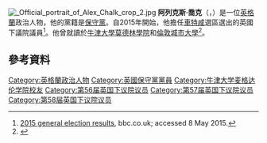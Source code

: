 {{noteTA
|G1= PoliticiansUK
|1 = zh:特雷莎·梅; zh-hk:文翠珊; zh-tw:德蕾莎·梅伊; zh-cn:特雷莎·梅;
|2=zh-cn:切尔滕纳姆;zh-hk:車特咸;zh-tw:卓特咸
|3=zh-cn:格洛斯特;zh-hk:告士打;zh-tw:格洛斯特
|4=zh-cn:亚历克斯·乔克;zh-tw:阿列克斯·喬克;zh-hk:卓艾歷;
}}

[[File:_Official_portrait_of_Alex_Chalk_crop_2.jpg|thumb]]
'''阿列克斯·喬克'''（{{lang-en|Alex Chalk}}，{{bd|1976年|8月8日}}）是一位[[英格蘭|英格蘭]]政治人物，他的黨籍是[[保守黨_(英國)|保守黨]]。自2015年開始，他擔任[[切爾滕納姆_(英國國會選區)|車特咸]]選區選出的英國下議院議員<ref>[http://www.bbc.co.uk/news/politics/constituencies/E14000630 2015 general election results], bbc.co.uk; accessed 8 May 2015.</ref>。他曾就讀於[[牛津大學莫德林學院|牛津大學莫德林學院]]和[[倫敦城市大學|倫敦城市大學]]<ref>{{cite web|url=http://ukpollingreport.co.uk/2015guide/cheltenham/|title=UK Polling Report - Current MP - Alex Chalk|work=UKPollingReport.co.uk|accessdate=8 June 2015}}</ref>。

==參考資料==
{{Reflist}}

{{DEFAULTSORT:Chalk, Alex}}

[[Category:英格蘭政治人物|Category:英格蘭政治人物]]
[[Category:英國保守黨黨員|Category:英國保守黨黨員]]
[[Category:牛津大学麦格达伦学院校友|Category:牛津大学麦格达伦学院校友]]
[[Category:第56届英国下议院议员|Category:第56届英国下议院议员]]
[[Category:第57届英国下议院议员|Category:第57届英国下议院议员]]
[[Category:第58届英国下议院议员|Category:第58届英国下议院议员]]